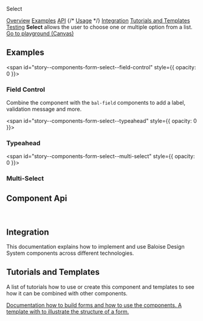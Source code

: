 
<bal-doc-banner id="story--components-form-select--basic" status="rebranded">Select</bal-doc-banner>

<bal-doc-tabs>
  <a href="#story--components-form-select--basic">Overview</a>
  <a href="#examples">Examples</a>
  <a href="#component-api">API</a>
  {/* <a href="#usage">Usage</a> */}
  <a href="#integration">Integration</a>
  <a href="#tutorials-and-templates">Tutorials and Templates</a>
  <a href="#testing">Testing</a>
</bal-doc-tabs>

<bal-doc-lead>
  <b>Select</b> allows the user to choose one or multiple option from a list.
</bal-doc-lead>

<Canvas withSource="open" className="has-visible-overflow">
  <Story id="components-form-select--basic" />
</Canvas>

<bal-doc-app>
  <bal-button-group class="mb-6" position="center">
    <a class="button is-primary" href="?path=/story/components-form-select--basic">
      Go to playground (Canvas)
    </a>
  </bal-button-group>
</bal-doc-app>

## Examples

<span id="story--components-form-select--field-control" style={{ opacity: 0 }}></span>

### Field Control

Combine the component with the `bal-field` components to add a label, validation message and more.

<Canvas>
  <Story id="components-form-select--field-control" />
</Canvas>

<span id="story--components-form-select--typeahead" style={{ opacity: 0 }}></span>

### Typeahead

<Canvas className="has-visible-overflow">
  <Story id="components-form-select--typeahead" />
</Canvas>

<span id="story--components-form-select--multi-select" style={{ opacity: 0 }}></span>

### Multi-Select

<Canvas className="has-visible-overflow">
  <Story id="components-form-select--multi-select" />
</Canvas>

## Component Api

<Description markdown={readme} />
<Description markdown={selectOption} />

<br />

## Integration

This documentation explains how to implement and use Baloise Design System components across different technologies.

<bal-doc-link-list>
  <a href="?path=/docs/getting-started-html5-overview--page">
    <bal-doc-link-list-item template="html5"></bal-doc-link-list-item>
  </a>
  <a href="?path=/docs/getting-started-vue-overview--page">
    <bal-doc-link-list-item template="vue"></bal-doc-link-list-item>
  </a>
  <a href="?path=/docs/getting-started-angular-overview--page">
    <bal-doc-link-list-item template="angular"></bal-doc-link-list-item>
  </a>
  <a href="?path=/docs/getting-started-react-overview--page">
    <bal-doc-link-list-item template="react"></bal-doc-link-list-item>
  </a>
</bal-doc-link-list>

## Tutorials and Templates

A list of tutorials how to use or create this component and templates to see how it can
be combined with other components.


<bal-doc-link-list one-column>
  <a href="?path=/story/implementation-form--page">
    <bal-doc-link-list-item image={IconDocument} subject="Form Tutorial">
      Documentation how to build forms and how to use the components.
    </bal-doc-link-list-item>
  </a>
  <a href="?path=/story/design-common-templates--contact-form">
    <bal-doc-link-list-item image={IconAccount} subject="Template Contact Form">
      A template with to illustrate the structure of a form.
    </bal-doc-link-list-item>
  </a>
</bal-doc-link-list>


<Description markdown={testing} />

<bal-doc-github link="/components/form/bal-select/stories/bal-select.docs.mdx"></bal-doc-github>
